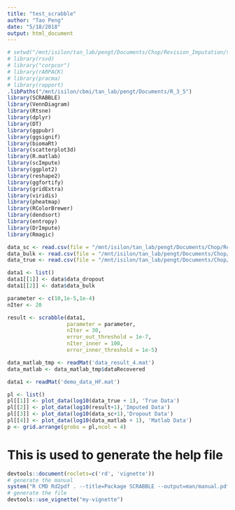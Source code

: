 ```yaml
---
title: "test_scrabble"
author: "Tao Peng"
date: "5/18/2018"
output: html_document
---
```


```r
# setwd("/mnt/isilon/tan_lab/pengt/Documents/Chop/Revision_Imputation/SCRABBLE/R_package/code")
# library(rsvd)
# library("corpcor")
# library(rARPACK)
# library(pracma)
# library(rapport)
.libPaths("/mnt/isilon/cbmi/tan_lab/pengt/Documents/R_3_5")
library(SCRABBLE)
library(VennDiagram)
library(Rtsne)
library(dplyr)
library(DT)
library(ggpubr)
library(ggsignif)
library(biomaRt)
library(scatterplot3d)
library(R.matlab)
library(scImpute)
library(ggplot2)
library(reshape2)
library(ggfortify)
library(gridExtra)
library(viridis)
library(pheatmap)
library(RColorBrewer)
library(dendsort)
library(entropy)
library(DrImpute)
library(Rmagic)
```

```r
data_sc <- read.csv(file = "/mnt/isilon/tan_lab/pengt/Documents/Chop/Revision_Imputation/SCRABBLE/R_package/code/test_data_sc.csv",header = F)
data_bulk <- read.csv(file = "/mnt/isilon/tan_lab/pengt/Documents/Chop/Revision_Imputation/SCRABBLE/R_package/code/test_data_bulk.csv",header = F)
data_true <- read.csv(file = "/mnt/isilon/tan_lab/pengt/Documents/Chop/Revision_Imputation/SCRABBLE/R_package/code/test_data_true.csv",header = F)
```

```r
data1 <- list()
data1[[1]] <- data$data_dropout
data1[[2]] <- data$data_bulk
```


```r
parameter <- c(10,1e-5,1e-4)
nIter <- 20
```

```r
result <- scrabble(data1,
                   parameter = parameter, 
                   nIter = 30,
                   error_out_threshold = 1e-7, 
                   nIter_inner = 100,
                   error_inner_threshold = 1e-5)
```

```r
data_matlab_tmp <- readMat('data_result_4.mat')
data_matlab <- data_matlab_tmp$dataRecovered

data1 <- readMat('demo_data_HF.mat')

```

```r
pl <- list()
pl[[1]] <- plot_data(log10(data_true + 1), 'True Data')
pl[[2]] <- plot_data(log10(result+1),'Imputed Data')
pl[[3]] <- plot_data(log10(data_sc+1),'Dropout Data')
pl[[4]] <- plot_data(log10(data_matlab + 1), 'Matlab Data')
p <- grid.arrange(grobs = pl,ncol = 4)
```



# This is used to generate the help file
```r
devtools::document(roclets=c('rd', 'vignette'))
# generate the manual 
system("R CMD Rd2pdf . --title=Package SCRABBLE --output=man/manual.pdf --force --no-clean --internals")
# generate the file
devtools::use_vignette("my-vignette")
```

